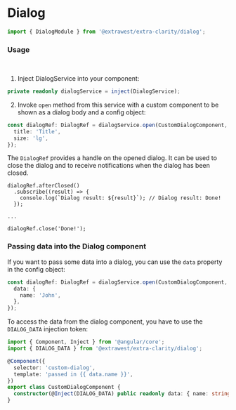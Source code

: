 
<Meta title="Components/Dialog/Overview" />

# Dialog

```js
import { DialogModule } from '@extrawest/extra-clarity/dialog';
```

### Usage

<br />

1. Inject DialogService into your component:

```typescript
private readonly dialogService = inject(DialogService);
```

2. Invoke `open` method from this service with a custom component to be shown as a dialog body and a config object:

```typescript
const dialogRef: DialogRef = dialogService.open(CustomDialogComponent, {
  title: 'Title',
  size: 'lg',
});
```

The `DialogRef` provides a handle on the opened dialog. It can be used to close the dialog and to receive notifications when the dialog has been closed.

```
dialogRef.afterClosed()
  .subscribe((result) => {
    console.log(`Dialog result: ${result}`); // Dialog result: Done!
  });

...

dialogRef.close('Done!');
```

### Passing data into the Dialog component

If you want to pass some data into a dialog, you can use the `data` property in the config object:

```typescript
const dialogRef: DialogRef = dialogService.open(CustomDialogComponent, {
  data: {
    name: 'John',
  },
});
```

To access the data from the dialog component, you have to use the `DIALOG_DATA` injection token:

```typescript
import { Component, Inject } from '@angular/core';
import { DIALOG_DATA } from '@extrawest/extra-clarity/dialog';

@Component({
  selector: 'custom-dialog',
  template: 'passed in {{ data.name }}',
})
export class CustomDialogComponent {
  constructor(@Inject(DIALOG_DATA) public readonly data: { name: string }) {}
}
```
